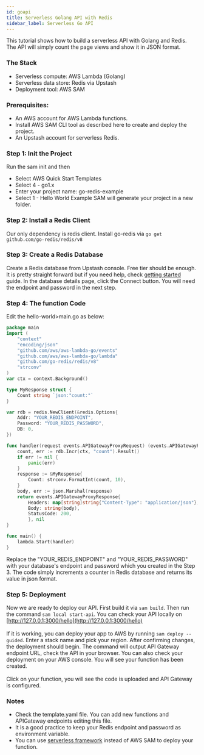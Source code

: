 ```yaml
---
id: goapi
title: Serverless Golang API with Redis
sidebar_label: Serverless Go API
---
```



This tutorial shows how to build a serverless API with Golang and Redis. The API will simply count the page views and show it in JSON format. 
### The Stack
- Serverless compute: AWS Lambda (Golang)
- Serverless data store: Redis via Upstash
- Deployment tool: AWS SAM

### Prerequisites:
- An AWS account for AWS Lambda functions.
- Install AWS SAM CLI tool as described here to create and deploy the project.
- An Upstash account for serverless Redis.

### Step 1: Init the Project
Run the sam init and then
- Select AWS Quick Start Templates
- Select 4 - go1.x
- Enter your project name: go-redis-example
- Select 1 - Hello World Example SAM will generate your project in a new folder.

### Step 2: Install a Redis Client
Our only dependency is redis client. Install go-redis via `go get github.com/go-redis/redis/v8`
### Step 3: Create a Redis Database
Create a Redis database from Upstash console. Free tier should be enough. It is pretty straight forward but if you need help, check [getting started](../overall/getstarted.md) guide. In the database details page, click the Connect button. You will need the endpoint and password in the next step.
### Step 4: The function Code
Edit the hello-world>main.go as below:
```go
package main
import (
    "context"
    "encoding/json"
    "github.com/aws/aws-lambda-go/events"
    "github.com/aws/aws-lambda-go/lambda"
    "github.com/go-redis/redis/v8"
    "strconv"
)
var ctx = context.Background()

type MyResponse struct {
    Count string `json:"count:"`
}

var rdb = redis.NewClient(&redis.Options{
    Addr: "YOUR_REDIS_ENDPOINT",
    Password: "YOUR_REDIS_PASSWORD",
    DB: 0,
})

func handler(request events.APIGatewayProxyRequest) (events.APIGatewayProxyResponse, error) {
    count, err := rdb.Incr(ctx, "count").Result()
    if err != nil {
        panic(err)
    }
    response := &MyResponse{
        Count: strconv.FormatInt(count, 10),
    }
    body, err := json.Marshal(response)
    return events.APIGatewayProxyResponse{
        Headers: map[string]string{"Content-Type": "application/json"},
        Body: string(body),
        StatusCode: 200,
        }, nil
}

func main() {
    lambda.Start(handler)
}
```
Replace the "YOUR_REDIS_ENDPOINT" and "YOUR_REDIS_PASSWORD" with your database's endpoint and password which you created in the Step 3.
The code simply increments a counter in Redis database and returns its value in json format.
### Step 5: Deployment
Now we are ready to deploy our API. First build it via `sam build`. 
Then run the command `sam local start-api`. 
You can check your API locally on [http://127.0.0.1:3000/hello](http://127.0.0.1:3000/hello)
<br/>
<br/>
If it is working, you can deploy your app to AWS by running `sam deploy --guided`. Enter a stack name and pick your region. After confirming changes, the deployment should begin.
The command will output API Gateway endpoint URL, check the API in your browser.
You can also check your deployment on your AWS console. You will see your function has been created.
<br/>
<br/>
Click on your function, you will see the code is uploaded and API Gateway is configured.

### Notes
- Check the template.yaml file. You can add new functions and APIGateway endpoints editing this file. 
- It is a good practice to keep your Redis endpoint and password as environment variable.
- You can use [serverless framework](https://www.serverless.com/) instead of AWS SAM to deploy your function. 

